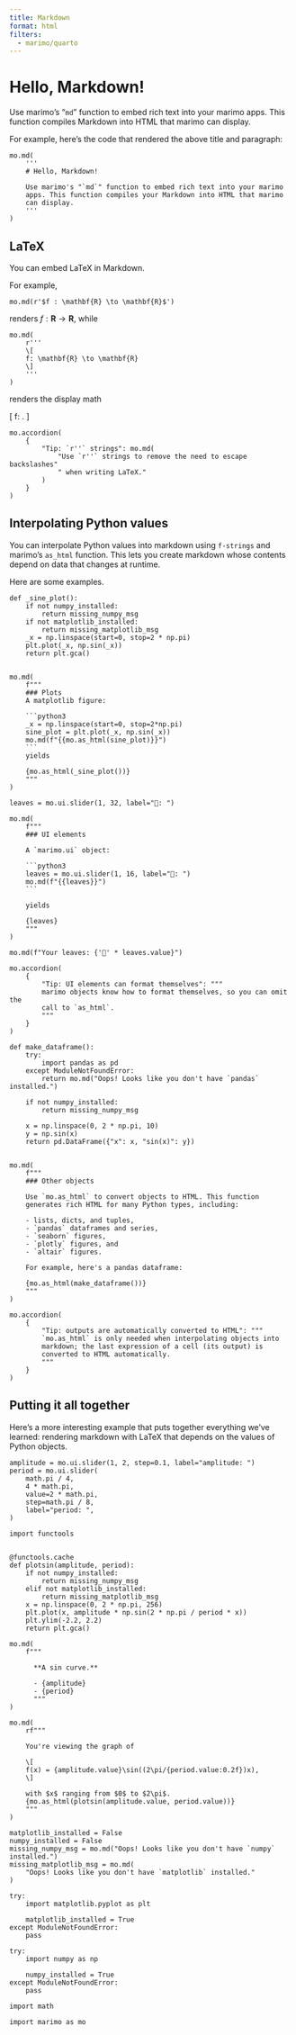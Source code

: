```yaml
---
title: Markdown
format: html
filters:
  - marimo/quarto
---
```


# Hello, Markdown!

Use marimo's "`md`" function to embed rich text into your marimo
apps. This function compiles Markdown into HTML that marimo
can display.

For example, here's the code that rendered the above title and
paragraph:

```python3
mo.md(
    '''
    # Hello, Markdown!

    Use marimo's "`md`" function to embed rich text into your marimo
    apps. This function compiles your Markdown into HTML that marimo
    can display.
    '''
)
```


## LaTeX
You can embed LaTeX in Markdown.

For example,

```python3
mo.md(r'$f : \mathbf{R} \to \mathbf{R}$')
```

renders $f : \mathbf{R} \to \mathbf{R}$, while

```python3
mo.md(
    r'''
    \[
    f: \mathbf{R} \to \mathbf{R}
    \]
    '''
)
```

renders the display math

\[
f: \mathbf{R} \to \mathbf{R}.
\]


```marimo
mo.accordion(
    {
        "Tip: `r''` strings": mo.md(
            "Use `r''` strings to remove the need to escape backslashes"
            " when writing LaTeX."
        )
    }
)
```

## Interpolating Python values

You can interpolate Python values into markdown using
`f-strings` and marimo's ` as_html` function. This lets you create
markdown whose contents depend on data that changes at runtime.

Here are some examples.


````marimo
def _sine_plot():
    if not numpy_installed:
        return missing_numpy_msg
    if not matplotlib_installed:
        return missing_matplotlib_msg
    _x = np.linspace(start=0, stop=2 * np.pi)
    plt.plot(_x, np.sin(_x))
    return plt.gca()


mo.md(
    f"""
    ### Plots
    A matplotlib figure:

    ```python3
    _x = np.linspace(start=0, stop=2*np.pi)
    sine_plot = plt.plot(_x, np.sin(_x))
    mo.md(f"{{mo.as_html(sine_plot)}}")
    ```
    yields

    {mo.as_html(_sine_plot())}
    """
)
````

````marimo
leaves = mo.ui.slider(1, 32, label="🍃: ")

mo.md(
    f"""
    ### UI elements

    A `marimo.ui` object:

    ```python3
    leaves = mo.ui.slider(1, 16, label="🍃: ")
    mo.md(f"{{leaves}}")
    ```

    yields

    {leaves}
    """
)
````

```marimo
mo.md(f"Your leaves: {'🍃' * leaves.value}")
```

```marimo
mo.accordion(
    {
        "Tip: UI elements can format themselves": """
        marimo objects know how to format themselves, so you can omit the 
        call to `as_html`.
        """
    }
)
```

```marimo
def make_dataframe():
    try:
        import pandas as pd
    except ModuleNotFoundError:
        return mo.md("Oops! Looks like you don't have `pandas` installed.")

    if not numpy_installed:
        return missing_numpy_msg

    x = np.linspace(0, 2 * np.pi, 10)
    y = np.sin(x)
    return pd.DataFrame({"x": x, "sin(x)": y})


mo.md(
    f"""
    ### Other objects

    Use `mo.as_html` to convert objects to HTML. This function
    generates rich HTML for many Python types, including:

    - lists, dicts, and tuples,
    - `pandas` dataframes and series,
    - `seaborn` figures,
    - `plotly` figures, and
    - `altair` figures.

    For example, here's a pandas dataframe:

    {mo.as_html(make_dataframe())}
    """
)
```

```marimo
mo.accordion(
    {
        "Tip: outputs are automatically converted to HTML": """
        `mo.as_html` is only needed when interpolating objects into 
        markdown; the last expression of a cell (its output) is 
        converted to HTML automatically.
        """
    }
)
```

## Putting it all together

Here's a more interesting example that puts together
everything we've learned: rendering markdown with LaTeX that depends on
the values of Python objects.


```marimo
amplitude = mo.ui.slider(1, 2, step=0.1, label="amplitude: ")
period = mo.ui.slider(
    math.pi / 4,
    4 * math.pi,
    value=2 * math.pi,
    step=math.pi / 8,
    label="period: ",
)
```

```marimo
import functools


@functools.cache
def plotsin(amplitude, period):
    if not numpy_installed:
        return missing_numpy_msg
    elif not matplotlib_installed:
        return missing_matplotlib_msg
    x = np.linspace(0, 2 * np.pi, 256)
    plt.plot(x, amplitude * np.sin(2 * np.pi / period * x))
    plt.ylim(-2.2, 2.2)
    return plt.gca()
```

```marimo
mo.md(
    f"""

      **A sin curve.**

      - {amplitude}
      - {period}
      """
)
```

```marimo
mo.md(
    rf"""

    You're viewing the graph of

    \[
    f(x) = {amplitude.value}\sin((2\pi/{period.value:0.2f})x),
    \]

    with $x$ ranging from $0$ to $2\pi$.
    {mo.as_html(plotsin(amplitude.value, period.value))}
    """
)
```

```marimo
matplotlib_installed = False
numpy_installed = False
missing_numpy_msg = mo.md("Oops! Looks like you don't have `numpy` installed.")
missing_matplotlib_msg = mo.md(
    "Oops! Looks like you don't have `matplotlib` installed."
)

try:
    import matplotlib.pyplot as plt

    matplotlib_installed = True
except ModuleNotFoundError:
    pass

try:
    import numpy as np

    numpy_installed = True
except ModuleNotFoundError:
    pass
```

```marimo
import math

import marimo as mo
```


